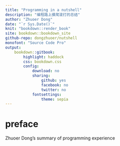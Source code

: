 ```yaml
--- 
title: "Programming in a nutshell"
description: "编程路上摸爬滚打的总结"
author: "Zhuoer Dong"
date: "`r Sys.Date()`"
knit: "bookdown::render_book"
site: bookdown::bookdown_site
github-repo: dongzhuoer/nutshell
monofont: "Source Code Pro"
output: 
    bookdown::gitbook:
        highlight: haddock
        css: bookdown.css
        config:
            download: no
            sharing:
                github: yes
                facebook: no
                twitter: no
            fontsettings:
                theme: sepia
---
```


# preface {-}

Zhuoer Dong's summary of programming experience

